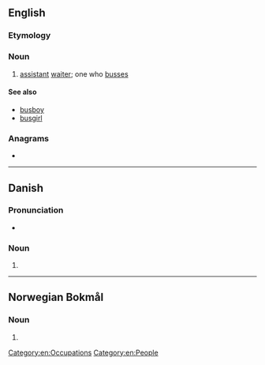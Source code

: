 ==English==

===Etymology===
{{suf|en|bus|er|id2=agent noun}}

===Noun===
{{en-noun}}

# {{lb|en|US}} [[assistant]] [[waiter]]; one who [[busses]]

====See also====
* [[busboy]]
* [[busgirl]]

===Anagrams===
* {{anagrams|en|a=berssu|Burses|burses|resubs}}

[[Category:en:Occupations]]
[[Category:en:People]]

----

==Danish==

===Pronunciation===
* {{IPA|/busər/|[ˈb̥usɐ]|lang=da}}

===Noun===
{{head|da|noun form|g=c}}

# {{indefinite plural of|bus|lang=da}}

----

==Norwegian Bokmål==

===Noun===
{{head|nb|noun form|g=m}}

# {{inflection of|buss||indefinite|p|lang=nb}}